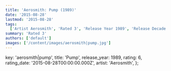 ```yaml
---
title: 'Aerosmith: Pump (1989)'
date: '2015-08-28'
lastmod: '2015-08-28'
tags:
  ['Artist Aerosmith', 'Rated 3', 'Release Year 1989', 'Release Decade 1980']
summary: 'Rated 3'
authors: ['default']
images: ['/content/images/aerosmith|pump.jpg']
---
```


  key: 'aerosmith|pump',
  title: 'Pump',
  release_year: 1989,
  rating: 6,
  rating_date: '2015-08-28T00:00:00.000Z',
  artist: 'Aerosmith',
};

<MusicRating data={data} />
